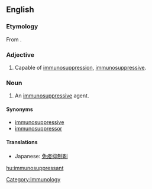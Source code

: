 ==English==

===Etymology===
From {{prefix|immuno|suppressant}}.

===Adjective===
{{en-adj}}

# {{pharmacology}} Capable of [[immunosuppression]], [[immunosuppressive]].

===Noun===
{{en-noun}}

# {{pharmacology}} An [[immunosuppressive]] agent.

====Synonyms====
*[[immunosuppressive]]
*[[immunosuppressor]]

====Translations====
*Japanese: [[免疫抑制剤]]

[[Category:Immunology]]

[[hu:immunosuppressant]]